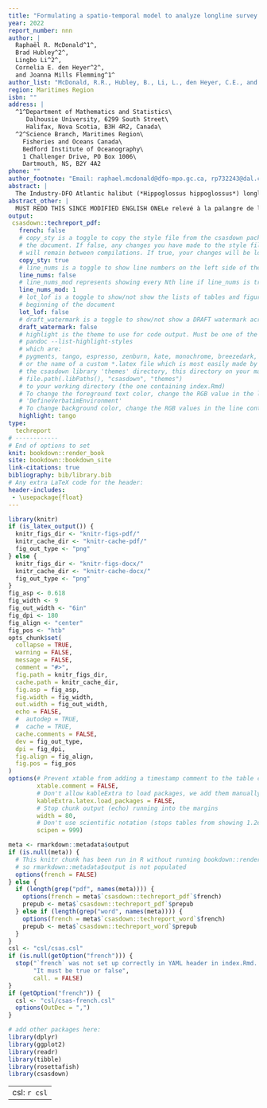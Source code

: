 ```yaml
---
title: "Formulating a spatio-temporal model to analyze longline survey data for the Atlantic Halibut fishery"
year: 2022
report_number: nnn
author: |
  Raphaël R. McDonald^1^,
  Brad Hubley^2^,
  Lingbo Li^2^,
  Cornelia E. den Heyer^2^,
  and Joanna Mills Flemming^1^
author_list: "McDonald, R.R., Hubley, B., Li, L., den Heyer, C.E., and Mills Flemming, J."
region: Maritimes Region
isbn: ""
address: |
  ^1^Department of Mathematics and Statistics\
     Dalhousie University, 6299 South Street\
     Halifax, Nova Scotia, B3H 4R2, Canada\
  ^2^Science Branch, Maritimes Region\
    Fisheries and Oceans Canada\
    Bedford Institute of Oceanography\
    1 Challenger Drive, PO Box 1006\
    Dartmouth, NS, B2Y 4A2
phone: ""
author_footnote: "Email: raphael.mcdonald@dfo-mpo.gc.ca, rp732243@dal.ca | telephone: (581) 307-7013"
abstract: |
  The Industry-DFO Atlantic halibut (*Hippoglossus hippoglossus*) longline survey has been running since 1998 (using a fixed stations design) with the aim of providing a reliable index of halibut abundance. A 2016 review of modelling approaches recommended the use of a multinomial exponential model (MEM) to account for hook competition and the abundance of non-target species and further prompted the modification of the sampling design. Consequently, a new stratified random survey was initiated in 2017. Since then, this new stratified survey was run in parallel with the fixed station survey, but with a reduced number of fixed stations. The new survey has more standardized fishing protocols and additional hook condition data are collected to inform the MEM. The aim of this report is to present a new spatio-temporal version of MEM that is able to successfully model data from both the fixed stations and the stratified random sampling design within a unified framework. It also incorporates additional fixed and random effects, where the random effects account for the among-group variability associated with fishing vessels. The analysis further demonstrates the potential bias in abundance estimates associated with modelling changes in halibut and non-target distributions and abundance over time that would occur using the fixed stations design. It furthers shows that the switch to a stratified random sampling design was very timely and helped better quantify the increase in halibut catch rates observed since 2017.
abstract_other: |
  MUST REDO THIS SINCE MODIFIED ENGLISH ONELe relevé à la palangre de l'industrie et du MPO pour le flétan atlantique (*Hippoglossus hippoglossus*) est en cours depuis 1998 utilisant des stations fixes de collection de données et ayant comme objectif d'obtenir de l'information plus approprié sur l'abondance du flétan. Un examen des modèles utilisés sur ces données a recommandé l'utilisation d'un modèle multinomiale exponentiel (MME) capable de prendre en compte la compétition pour les crochets de pêche et l'abondance des espèces cibles et non cibles. De plus, cet examen a incité la modification du protocole de collection de données avec l'implémentation d'un plan d'échantillonage aléatoire stratifié en 2017 concurrent avec le plan d'échantillonage de stations fixes dont le nombre de stations a été réduit. Ce nouveau protocol d'échantillonage a des protocoles de pêche plus standardizé et recueille plus d'information sur la condition des crochets pour informer le MME. L'objectif principal de ce rapport est la présentation d'une nouvelle version spatio-temporelle du MME. Cette nouvelle version est capable de modèler les données provenant des stations fixes et de l'échantillonage aléatoire stratifié séparemment et ensemble, ce qui permet l'inclusion de la majorité de l'information disponible à l'intérieur du même modèle. L'analyse souligne des problèmes potentiels provenant du relevé d'échantillonage utilisant des stations fixes et démontre que l'implémentation du relevé d'échantillonage aléatoire stratifié fut opportun car il a permis au modèle de mieux capturer l'augmentation des taux de captures de flétan en 2017.
output:
 csasdown::techreport_pdf:
   french: false
   # copy_sty is a toggle to copy the style file from the csasdown package every time you compile
   # the document. If false, any changes you have made to the style file in your project
   # will remain between compilations. If true, your changes will be lost when you compile
   copy_sty: true
   # line_nums is a toggle to show line numbers on the left side of the page. 
   line_nums: false
   # line_nums_mod represents showing every Nth line if line_nums is true
   line_nums_mod: 1
   # lot_lof is a toggle to show/not show the lists of tables and figures at the
   # beginning of the document
   lot_lof: false
   # draft_watermark is a toggle to show/not show a DRAFT watermark across every page
   draft_watermark: false
   # highlight is the theme to use for code output. Must be one of the list given by:
   # pandoc --list-highlight-styles
   # which are:
   # pygments, tango, espresso, zenburn, kate, monochrome, breezedark, haddock
   # or the name of a custom *.latex file which is most easily made by copying one from 
   # the csasdown library 'themes' directory, this directory on your machine:
   # file.path(.libPaths(), "csasdown", "themes")
   # to your working directory (the one containing index.Rmd)
   # To change the foreground text color, change the RGB value in the line containing
   # 'DefineVerbatimEnvironment'
   # To change background color, change the RGB values in the line containing 'shadecolor'
   highlight: tango
type:
  techreport
# ------------
# End of options to set
knit: bookdown::render_book
site: bookdown::bookdown_site
link-citations: true
bibliography: bib/library.bib
# Any extra LaTeX code for the header:
header-includes:
 - \usepackage{float}
---
```


```r
library(knitr)
if (is_latex_output()) {
  knitr_figs_dir <- "knitr-figs-pdf/"
  knitr_cache_dir <- "knitr-cache-pdf/"
  fig_out_type <- "png"
} else {
  knitr_figs_dir <- "knitr-figs-docx/"
  knitr_cache_dir <- "knitr-cache-docx/"
  fig_out_type <- "png"
}
fig_asp <- 0.618
fig_width <- 9
fig_out_width <- "6in"
fig_dpi <- 180
fig_align <- "center"
fig_pos <- "htb"
opts_chunk$set(
  collapse = TRUE,
  warning = FALSE,
  message = FALSE,
  comment = "#>",
  fig.path = knitr_figs_dir,
  cache.path = knitr_cache_dir,
  fig.asp = fig_asp,
  fig.width = fig_width,
  out.width = fig_out_width,
  echo = FALSE,
  #  autodep = TRUE,
  #  cache = TRUE,
  cache.comments = FALSE,
  dev = fig_out_type,
  dpi = fig_dpi,
  fig.align = fig_align,
  fig.pos = fig_pos
)
options(# Prevent xtable from adding a timestamp comment to the table code it produces
        xtable.comment = FALSE,
        # Don't allow kableExtra to load packages, we add them manually in csasdown
        kableExtra.latex.load_packages = FALSE,
        # Stop chunk output (echo) running into the margins
        width = 80,
        # Don't use scientific notation (stops tables from showing 1.2e3, etc.)
        scipen = 999)
```

```r
meta <- rmarkdown::metadata$output
if (is.null(meta)) {
  # This knitr chunk has been run in R without running bookdown::render_book("index.Rmd")
  # so rmarkdown::metadata$output is not populated
  options(french = FALSE)
} else {
  if (length(grep("pdf", names(meta)))) {
    options(french = meta$`csasdown::techreport_pdf`$french)
    prepub <- meta$`csasdown::techreport_pdf`$prepub
  } else if (length(grep("word", names(meta)))) {
    options(french = meta$`csasdown::techreport_word`$french)
    prepub <- meta$`csasdown::techreport_word`$prepub
  }
}
csl <- "csl/csas.csl"
if (is.null(getOption("french"))) {
  stop("`french` was not set up correctly in YAML header in index.Rmd. ",
       "It must be true or false",
       call. = FALSE)
}
if (getOption("french")) {
  csl <- "csl/csas-french.csl"
  options(OutDec = ",")
}

# add other packages here:
library(dplyr)
library(ggplot2)
library(readr)
library(tibble)
library(rosettafish)
library(csasdown)
```

---
csl: `r csl`    
---
